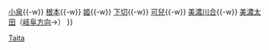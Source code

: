 {{鐵道路線
|模板名稱 = 太多線
|名稱 = [[File:JR logo (central).svg|25px|東海旅客鐵道|link=東海旅客鐵道]] [[太多線]] [[File:JR Central Taita Line.svg|20px]]
|代表色 = #bfba2f
|車站列表 = [[多治見站|多治見]]{{-w}} [[小泉站|小泉]]{{-w}} [[根本站|根本]]{{-w}} [[姬站|姬]]{{-w}} [[下切站|下切]]{{-w}} [[可兒站|可兒]]{{-w}} [[美濃川合站|美濃川合]]{{-w}} [[美濃太田站|美濃太田]]（[[Template:高山本線 (JR東海)|岐阜方向]]→）
}}<noinclude>
[[Category:東海旅客鐵道路線模板|Taita]]
</noinclude>